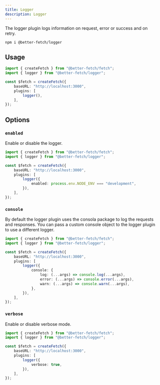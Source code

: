 ```yaml
---
title: Logger
description: Logger
---
```


The logger plugin logs information on request, error or success and on retry.

```package-install
npm i @better-fetch/logger
```

## Usage

```ts twoslash title="fetch.ts"
import { createFetch } from "@better-fetch/fetch";
import { logger } from "@better-fetch/logger";

const $fetch = createFetch({
    baseURL: "http://localhost:3000",
    plugins: [
        logger(),
    ],
});
```

## Options

### `enabled`

Enable or disable the logger.

```ts title="fetch.ts"
import { createFetch } from "@better-fetch/fetch";
import { logger } from "@better-fetch/logger";

const $fetch = createFetch({
    baseURL: "http://localhost:3000",
    plugins: [
        logger({
            enabled: process.env.NODE_ENV === "development",
        }),
    ],
});
```

### `console`

By default the logger plugin uses the <Link href="https://github.com/nuxt/consola" target="_blank">consola</Link> package to log the requests and responses. You can pass a custom console object to the logger plugin to use a different logger.

```ts title="fetch.ts"
import { createFetch } from "@better-fetch/fetch";
import { logger } from "@better-fetch/logger";

const $fetch = createFetch({
    baseURL: "http://localhost:3000",
    plugins: [
        logger({
            console: {
                log: (...args) => console.log(...args),
                error: (...args) => console.error(...args),
                warn: (...args) => console.warn(...args),
            },
        }),
    ],
});
```

### `verbose`

Enable or disable verbose mode.

```ts twoslash title="fetch.ts"
import { createFetch } from "@better-fetch/fetch";
import { logger } from "@better-fetch/logger";

const $fetch = createFetch({
    baseURL: "http://localhost:3000",
    plugins: [
        logger({
            verbose: true,
        }),
    ],
});
```
